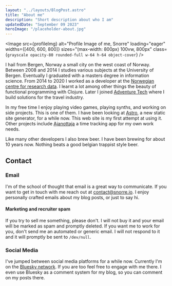 ```yaml
---
layout: "../layouts/BlogPost.astro"
title: "About me"
description: "Short description about who I am"
updatedDate: "September 09 2023"
heroImage: "/placeholder-about.jpg"
---
```



<Image
  src={profileImg}
  alt="Profile Image of me, Snorre"
  loading="eager"
  widths={[400, 600, 800]}
  sizes="(max-width: 800px) 100vw, 800px"
  class={`
  grayscale
  opacity-80
  rounded-full
  w-64
  h-64
  object-cover
  `}
/>

I hail from Bergen, Norway a small city on the west coast of Norway.
Between 2008 and 2014 I studies various subjects at the University of Bergen.
Eventually I graduated with a masters degree in information science.
From 2014 to 2020 I worked as a developer at the [Norwegian centre for research data](https://nsd.no).
I learnt a lot among other things the beauty of functional programming with Clojure.
Later I joined [Adventure Tech](https://adventuretech.no) where I build solutions for the travel industry.

In my free time I enjoy playing video games, playing synths, and working on side projects.
This is one of them.
I have been looking at [Astro](https://astro.build), a new static site generator, for a while now.
This web site is my first attempt at using it.
Other projects include [Ajanottaja](https://ajanottaja.app) a time tracking app for my own work needs.

Like many other developers I also brew beer.
I have been brewing for about 10 years now.
Nothing beats a good belgian trappist style beer.

## Contact

### Email

I'm of the school of thought that email is a great way to communicate.
If you want to get in touch with me reach out at [contact@snorre.io](mailto:contact@snorre.io).
I enjoy personally crafted emails about my blog posts, or just to say hi.

#### Marketing and recruiter spam

If you try to sell me something, please don't.
I will not buy it and your email will be marked as spam and promptly deleted.
If you want me to work for you, don't send me an automated or generic email.
I will not respond to it and it will promptly be sent to `/dev/null`.

### Social Media

I've jumped between social media platforms for a while now.
Currently I'm on the [Bluesky network](https://bsky.app/profile/snorre.io).
If you are too feel free to engage with me there.
I even use Bluesky as a comment system for my blog, so you can comment on my posts there.